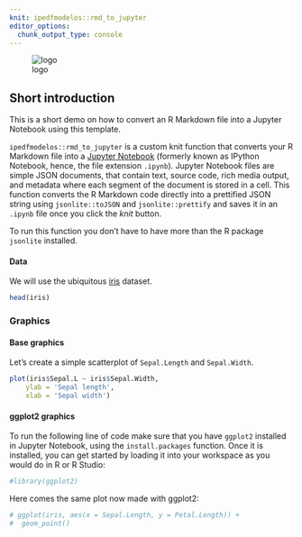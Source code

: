 ```yaml
---
knit: ipedfmodelos::rmd_to_jupyter
editor_options: 
  chunk_output_type: console
---
```


![logo](images/logo.png)

## Short introduction

This is a short demo on how to convert an R Markdown file into a Jupyter Notebook using 
this template.

`ipedfmodelos::rmd_to_jupyter` is a custom knit function that converts your R Markdown file into
a [Jupyter Notebook](https://jupyter.org/) (formerly known as IPython Notebook, hence, the file extension
`.ipynb`). Jupyter Notebook files are simple JSON documents, that contain text, source code,
rich media output, and metadata where each segment of the document is stored in a cell. This
function converts the R Markdown code directly into a prettified JSON string using 
`jsonlite::toJSON` and `jsonlite::prettify` and saves it in an `.ipynb` file once you click 
the *knit* button.

To run this function you don't have to have more than the R package `jsonlite` installed.


#### Data

We will use the ubiquitous [iris](http://stat.ethz.ch/R-manual/R-patched/library/datasets/html/iris.html) dataset.

```r
head(iris)
```

### Graphics

#### Base graphics 

Let's create a simple scatterplot of `Sepal.Length` and `Sepal.Width`.

```r
plot(iris$Sepal.L ~ iris$Sepal.Width,
    ylab = 'Sepal length',
    xlab = 'Sepal width')
```


#### ggplot2 graphics

To run the following line of code make sure that you have `ggplot2` installed in Jupyter Notebook, using the `install.packages` function.
Once it is installed, you can get started by loading it into your workspace as you would do in R or R Studio:

```r
#library(ggplot2)
```

Here comes the same plot now made with ggplot2:

```r
# ggplot(iris, aes(x = Sepal.Length, y = Petal.Length)) +
#  geom_point()
```
